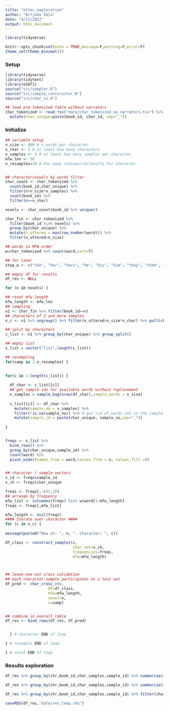 ```yaml
---
title: "eltec_exploration"
author: "Artjoms Šeļa"
date: "4/11/2022"
output: html_document
---
```


```r
library(tidyverse)

knitr::opts_chunk$set(echo = TRUE,message=F,warning=F,error=F)
theme_set(theme_minimal())

```


### Setup

```r
library(tidyverse)
library(tidytext)
library(e1071)
source("src/sampler.R")
source("src/sample_constructor.R")
source("src/char_cv.R")

## load pre-tokenized table without narrators
char_tokenized <- read_tsv("data/char_tokenized_no_narrators.tsv") %>% 
  mutate(char_unique=paste(book_id, char_id, sep="_"))


```



### Initialize 

```r
## variable setup
n_size <- 800 # n words per character
n_char <- 2 # at least how many characters
n_samples <- 3 # at least how many samples per character
mfw_len <- 50
n_resamples=10 # how many redraws/reclassify for character


## character/novels by words filter
char_count <- char_tokenized %>%
  count(book_id,char_unique) %>%
  filter(n>n_size*n_samples) %>%
  count(book_id) %>%
  filter(n>=n_char)

novels <- char_count$book_id %>% unique()

```

```r
char_fin <- char_tokenized %>%
  filter(book_id %in% novels) %>%
  group_by(char_unique) %>% 
  mutate(n_uttered = max(row_number(word))) %>%
  filter(n_uttered>n_size)

## words in MFW order
w=char_tokenized %>% count(word,sort=T)

## for later
stop_w <- c("she", "her", "hers", "he", "his", "him", "they", "them", "my", "me", "I")


```

```r
## empty df for results
df_res <- NULL

for (n in novels) {

## reset mfw length
mfw_length <- mfw_len
## sampling
n1 <- char_fin %>% filter(book_id==n)
## characters of 3 and more samples
v_c <- n1 %>% ungroup() %>% filter(n_uttered>n_size*n_char) %>% pull(char_unique) %>% unique()

## split by characters
c_list <- n1 %>% group_by(char_unique) %>% group_split()

## empty list
s_list = vector("list",length(c_list))

## resampling
for(samp in 1:n_resamples) {

  
for(c in 1:length(c_list)) {
  
  df_char <- c_list[[c]]
  ## get sample ids for available words without replacement
  v_samples = sample_bag(nrow(df_char),sample_words = n_size)
  
  s_list[[c]] <- df_char %>%
    mutate(sample_no = v_samples) %>% 
    filter(!is.na(sample_no)) %>% # get rid of words not in the sample
    mutate(sample_id = paste(char_unique, sample_no,sep="_"))
  
}


freqs <- s_list %>%
  bind_rows() %>%
  group_by(char_unique,sample_id) %>%
  count(word) %>%
  pivot_wider(names_from = word,values_from = n, values_fill =0)


## character / sample vectors
v_id <- freqs$sample_id
v_ch <- freqs$char_unique

freqs <- freqs[,-c(1,2)]
## arrange by frequency
mfw_list <- colnames(freqs) %in% w$word[1:mfw_length]
freqs <- freqs[,mfw_list]

mfw_length <- ncol(freqs)
#### Iterate over character ####
for (c in v_c) {
  
message(paste0("Now at: ", n, ". Character: ", c))

df_class <- construct_samples(c,
                              char_set=v_ch,
                              frequencies=freqs,
                              mfw=mfw_length)



## leave-one-out cross validation
## each character-sample participates as a test set
df_pred <- char_cross_v(c,
                   df=df_class,
                   mfw=mfw_length,
                   novel=n,
                   s=samp)


## combine in overall table
df_res <- bind_rows(df_res, df_pred)


  } # character END of loop

} # resample END of loop

} # novel END of loop
```

### Results exploration

```r
df_res %>% group_by(chr,book_id,char_samples,sample_id) %>% summarise(acc = mean(pred)) %>% mutate(author=str_replace(book_id, ".*?_(.*)", "\\1")) %>% ggplot(aes(reorder(author,-acc), acc)) + geom_boxplot() + geom_hline(aes(yintercept=0.5),color="red") + theme(axis.text.x = element_text(angle=90))
```


```r
df_res %>% group_by(chr,book_id,char_samples,sample_id) %>% summarise(acc = mean(pred)) %>% ggplot(aes(char_samples,acc)) + geom_point() + geom_smooth(method="lm")
```


```r
df_res %>% group_by(chr,book_id,char_samples,sample_id) %>% filter(char_samples>10) %>% summarise(acc = mean(pred)) %>% group_by(chr,book_id,char_samples) %>%  summarise(acc=mean(acc)) %>% mutate(year = as.integer(str_extract(book_id,"[0-9]{4}"))) %>% ggplot(aes(year, acc)) + geom_point(alpha=0.5) + geom_boxplot(aes(group=book_id)) + geom_smooth(method="lm")
```

```r
saveRDS(df_res,"data/res_temp.rds")
```

